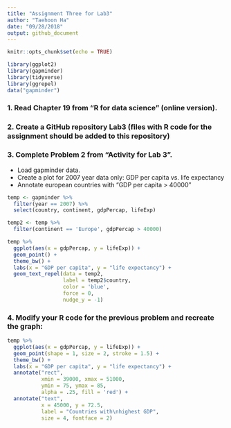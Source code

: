 ```yaml
---
title: "Assignment Three for Lab3"
author: "Taehoon Ha"
date: "09/28/2018"
output: github_document
---
```


```r
knitr::opts_chunk$set(echo = TRUE)
```

```r
library(ggplot2)
library(gapminder)
library(tidyverse)
library(ggrepel)
data("gapminder")
```

### 1. Read Chapter 19 from "R for data science" (online version).

### 2. Create a GitHub repository Lab3 (ﬁles with R code for the assignment should be added to this repository)

### 3. Complete Problem 2 from "Activity for Lab 3".
  * Load gapminder data.
  * Create a plot for 2007 year data only: GDP per capita vs. life expectancy
  * Annotate european countries with "GDP per capita > 40000"
```r
temp <- gapminder %>%
  filter(year == 2007) %>%
  select(country, continent, gdpPercap, lifeExp)

temp2 <- temp %>%
  filter(continent == 'Europe', gdpPercap > 40000)

temp %>%
  ggplot(aes(x = gdpPercap, y = lifeExp)) + 
  geom_point() +
  theme_bw() +
  labs(x = "GDP per capita", y = "life expectancy") +
  geom_text_repel(data = temp2,
                  label = temp2$country,
                  color = 'blue',
                  force = 0,
                  nudge_y = -1)
```

### 4. Modify your R code for the previous problem and recreate the graph:
```r
temp %>%
  ggplot(aes(x = gdpPercap, y = lifeExp)) + 
  geom_point(shape = 1, size = 2, stroke = 1.5) +
  theme_bw() +
  labs(x = "GDP per capita", y = "life expectancy") +
  annotate("rect", 
           xmin = 39000, xmax = 51000,
           ymin = 75, ymax = 85,
           alpha = .25, fill = 'red') +
  annotate("text", 
           x = 45000, y = 72.5, 
           label = "Countries with\nhighest GDP",
           size = 4, fontface = 2)
```